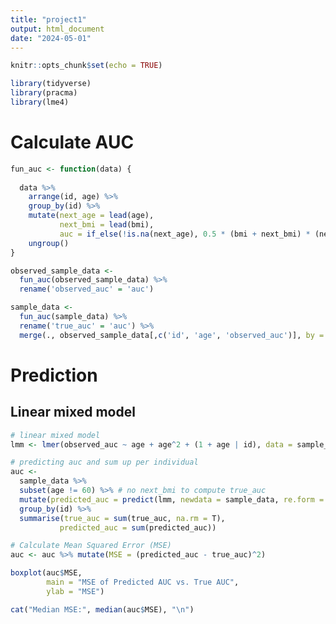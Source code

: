 ---
title: "project1"
output: html_document
date: "2024-05-01"
---

```{r setup, include=FALSE}
knitr::opts_chunk$set(echo = TRUE)
```


```{r}
library(tidyverse)
library(pracma)
library(lme4)
```


# Calculate AUC

```{r}
fun_auc <- function(data) {
  
  data %>%
    arrange(id, age) %>%
    group_by(id) %>%
    mutate(next_age = lead(age),
           next_bmi = lead(bmi),
           auc = if_else(!is.na(next_age), 0.5 * (bmi + next_bmi) * (next_age - age), NA_real_)) %>%
    ungroup()
}

observed_sample_data <- 
  fun_auc(observed_sample_data) %>% 
  rename('observed_auc' = 'auc')

sample_data <- 
  fun_auc(sample_data) %>% 
  rename('true_auc' = 'auc') %>% 
  merge(., observed_sample_data[,c('id', 'age', 'observed_auc')], by = c('id', 'age'), all = TRUE)
```


# Prediction

## Linear mixed model
```{r}
# linear mixed model
lmm <- lmer(observed_auc ~ age + age^2 + (1 + age | id), data = sample_data, REML = FALSE)

# predicting auc and sum up per individual
auc <- 
  sample_data %>% 
  subset(age != 60) %>% # no next_bmi to compute true_auc
  mutate(predicted_auc = predict(lmm, newdata = sample_data, re.form = ~ (1 + age_centered | id))) %>%
  group_by(id) %>%
  summarise(true_auc = sum(true_auc, na.rm = T),
           predicted_auc = sum(predicted_auc))
```



```{r}
# Calculate Mean Squared Error (MSE)
auc <- auc %>% mutate(MSE = (predicted_auc - true_auc)^2)

boxplot(auc$MSE, 
        main = "MSE of Predicted AUC vs. True AUC",
        ylab = "MSE")

cat("Median MSE:", median(auc$MSE), "\n")
```



